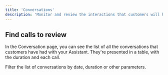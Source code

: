 ```yaml
---
title: 'Conversations'
description: 'Monitor and review the interactions that customers will have with your agent. Each interaction, whether it is through Voice or Chat, is called a conversation. You'll find the list of all conversations on this page.'
---
```

## Find calls to review
In the Conversation page, you can see the list of all the conversations that customers have had with your Assistant. They're presented in a table, with the duration and each call.

Filter the list of conversations by date, duration or other parameters.